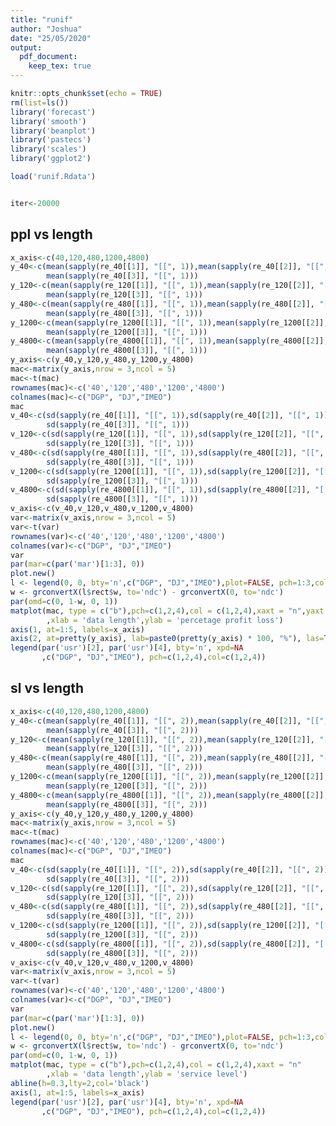 ```yaml
---
title: "runif"
author: "Joshua"
date: "25/05/2020"
output:
  pdf_document:
    keep_tex: true
---
```


```r
knitr::opts_chunk$set(echo = TRUE)
rm(list=ls())
library('forecast')
library('smooth')
library('beanplot')
library('pastecs')
library('scales')
library('ggplot2')

load('runif.Rdata')


iter<-20000
```


## ppl vs length

```r
x_axis<-c(40,120,480,1200,4800)
y_40<-c(mean(sapply(re_40[[1]], "[[", 1)),mean(sapply(re_40[[2]], "[[", 1)),
        mean(sapply(re_40[[3]], "[[", 1)))
y_120<-c(mean(sapply(re_120[[1]], "[[", 1)),mean(sapply(re_120[[2]], "[[", 1)),
        mean(sapply(re_120[[3]], "[[", 1)))
y_480<-c(mean(sapply(re_480[[1]], "[[", 1)),mean(sapply(re_480[[2]], "[[", 1)),
        mean(sapply(re_480[[3]], "[[", 1)))
y_1200<-c(mean(sapply(re_1200[[1]], "[[", 1)),mean(sapply(re_1200[[2]], "[[", 1)),
        mean(sapply(re_1200[[3]], "[[", 1)))
y_4800<-c(mean(sapply(re_4800[[1]], "[[", 1)),mean(sapply(re_4800[[2]], "[[", 1)),
        mean(sapply(re_4800[[3]], "[[", 1)))
y_axis<-c(y_40,y_120,y_480,y_1200,y_4800)
mac<-matrix(y_axis,nrow = 3,ncol = 5)
mac<-t(mac)
rownames(mac)<-c('40','120','480','1200','4800')
colnames(mac)<-c("DGP", "DJ","IMEO")
mac
v_40<-c(sd(sapply(re_40[[1]], "[[", 1)),sd(sapply(re_40[[2]], "[[", 1)),
        sd(sapply(re_40[[3]], "[[", 1)))
v_120<-c(sd(sapply(re_120[[1]], "[[", 1)),sd(sapply(re_120[[2]], "[[", 1)),
        sd(sapply(re_120[[3]], "[[", 1)))
v_480<-c(sd(sapply(re_480[[1]], "[[", 1)),sd(sapply(re_480[[2]], "[[", 1)),
        sd(sapply(re_480[[3]], "[[", 1)))
v_1200<-c(sd(sapply(re_1200[[1]], "[[", 1)),sd(sapply(re_1200[[2]], "[[", 1)),
        sd(sapply(re_1200[[3]], "[[", 1)))
v_4800<-c(sd(sapply(re_4800[[1]], "[[", 1)),sd(sapply(re_4800[[2]], "[[", 1)),
        sd(sapply(re_4800[[3]], "[[", 1)))
v_axis<-c(v_40,v_120,v_480,v_1200,v_4800)
var<-matrix(v_axis,nrow = 3,ncol = 5)
var<-t(var)
rownames(var)<-c('40','120','480','1200','4800')
colnames(var)<-c("DGP", "DJ","IMEO")
var
par(mar=c(par('mar')[1:3], 0)) 
plot.new()
l <- legend(0, 0, bty='n',c("DGP", "DJ","IMEO"),plot=FALSE, pch=1:3,col=1:3)
w <- grconvertX(l$rect$w, to='ndc') - grconvertX(0, to='ndc')
par(omd=c(0, 1-w, 0, 1))
matplot(mac, type = c("b"),pch=c(1,2,4),col = c(1,2,4),xaxt = "n",yaxt = "n"
        ,xlab = 'data length',ylab = 'percetage profit loss') 
axis(1, at=1:5, labels=x_axis)
axis(2, at=pretty(y_axis), lab=paste0(pretty(y_axis) * 100, "%"), las=TRUE)
legend(par('usr')[2], par('usr')[4], bty='n', xpd=NA
       ,c("DGP", "DJ","IMEO"), pch=c(1,2,4),col=c(1,2,4))

```

## sl vs length

```r
x_axis<-c(40,120,480,1200,4800)
y_40<-c(mean(sapply(re_40[[1]], "[[", 2)),mean(sapply(re_40[[2]], "[[", 2)),
        mean(sapply(re_40[[3]], "[[", 2)))
y_120<-c(mean(sapply(re_120[[1]], "[[", 2)),mean(sapply(re_120[[2]], "[[", 2)),
        mean(sapply(re_120[[3]], "[[", 2)))
y_480<-c(mean(sapply(re_480[[1]], "[[", 2)),mean(sapply(re_480[[2]], "[[", 2)),
        mean(sapply(re_480[[3]], "[[", 2)))
y_1200<-c(mean(sapply(re_1200[[1]], "[[", 2)),mean(sapply(re_1200[[2]], "[[", 2)),
        mean(sapply(re_1200[[3]], "[[", 2)))
y_4800<-c(mean(sapply(re_4800[[1]], "[[", 2)),mean(sapply(re_4800[[2]], "[[", 2)),
        mean(sapply(re_4800[[3]], "[[", 2)))
y_axis<-c(y_40,y_120,y_480,y_1200,y_4800)
mac<-matrix(y_axis,nrow = 3,ncol = 5)
mac<-t(mac)
rownames(mac)<-c('40','120','480','1200','4800')
colnames(mac)<-c("DGP", "DJ","IMEO")
mac
v_40<-c(sd(sapply(re_40[[1]], "[[", 2)),sd(sapply(re_40[[2]], "[[", 2)),
        sd(sapply(re_40[[3]], "[[", 2)))
v_120<-c(sd(sapply(re_120[[1]], "[[", 2)),sd(sapply(re_120[[2]], "[[", 2)),
        sd(sapply(re_120[[3]], "[[", 2)))
v_480<-c(sd(sapply(re_480[[1]], "[[", 2)),sd(sapply(re_480[[2]], "[[", 2)),
        sd(sapply(re_480[[3]], "[[", 2)))
v_1200<-c(sd(sapply(re_1200[[1]], "[[", 2)),sd(sapply(re_1200[[2]], "[[", 2)),
        sd(sapply(re_1200[[3]], "[[", 2)))
v_4800<-c(sd(sapply(re_4800[[1]], "[[", 2)),sd(sapply(re_4800[[2]], "[[", 2)),
        sd(sapply(re_4800[[3]], "[[", 2)))
v_axis<-c(v_40,v_120,v_480,v_1200,v_4800)
var<-matrix(v_axis,nrow = 3,ncol = 5)
var<-t(var)
rownames(var)<-c('40','120','480','1200','4800')
colnames(var)<-c("DGP", "DJ","IMEO")
var
par(mar=c(par('mar')[1:3], 0)) 
plot.new()
l <- legend(0, 0, bty='n',c("DGP", "DJ","IMEO"),plot=FALSE, pch=1:3,col=1:3)
w <- grconvertX(l$rect$w, to='ndc') - grconvertX(0, to='ndc')
par(omd=c(0, 1-w, 0, 1))
matplot(mac, type = c("b"),pch=c(1,2,4),col = c(1,2,4),xaxt = "n"
        ,xlab = 'data length',ylab = 'service level') 
abline(h=0.3,lty=2,col='black')
axis(1, at=1:5, labels=x_axis)
legend(par('usr')[2], par('usr')[4], bty='n', xpd=NA
       ,c("DGP", "DJ","IMEO"), pch=c(1,2,4),col=c(1,2,4))

```
